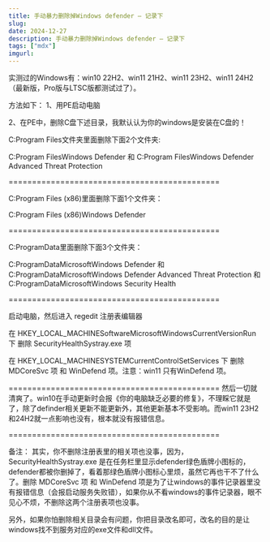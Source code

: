 ```yaml
---
title: 手动暴力删除掉Windows defender — 记录下
slug: 
date: 2024-12-27
description: 手动暴力删除掉Windows defender — 记录下
tags: ["mdx"]
imgurl: 
---
```


实测过的Windows有：win10 22H2、win11 21H2、win11 23H2、win11 24H2（最新版，Pro版与LTSC版都测试过了）。

方法如下：
1、用PE启动电脑

2、在PE中，删除C盘下述目录，我默认认为你的windows是安装在C盘的！

C:Program Files文件夹里面删除下面2个文件夹:

C:Program FilesWindows Defender
和
C:Program FilesWindows Defender Advanced Threat Protection

=============================================

C:Program Files (x86)里面删除下面1个文件夹：

C:Program Files (x86)Windows Defender

=============================================

C:ProgramData里面删除下面3个文件夹：

C:ProgramDataMicrosoftWindows Defender
和
C:ProgramDataMicrosoftWindows Defender Advanced Threat Protection
和
C:ProgramDataMicrosoftWindows Security Health

=============================================

启动电脑，然后进入 regedit 注册表编辑器

在  HKEY_LOCAL_MACHINESoftwareMicrosoftWindowsCurrentVersionRun 下
删除 SecurityHealthSystray.exe 项

在  HKEY_LOCAL_MACHINESYSTEMCurrentControlSetServices 下
删除 MDCoreSvc 项  和 WinDefend 项。注意：win11 只有WinDefend 项。

=============================================
然后一切就清爽了。win10在手动更新时会报《你的电脑缺乏必要的修复》，不理睬它就是了，除了definder相关更新不能更新外，其他更新基本不受影响。而win11 23H2和24H2就一点影响也没有，根本就没有报错信息。

=============================================

备注：
其实，你不删除注册表里的相关项也没事，因为，SecurityHealthSystray.exe 是在任务栏里显示defender绿色盾牌小图标的，defender都被你删掉了，看着那绿色盾牌小图标心里烦，虽然它再也干不了什么了。删除 MDCoreSvc 项  和 WinDefend 项是为了让windows的事件记录器里没有报错信息（会报启动服务失败错），如果你从不看windows的事件记录器，眼不见心不烦，不删除这两个注册表项也没事。


另外，如果你怕删除相关目录会有问题，你把目录改名即可，改名的目的是让windows找不到服务对应的exe文件和dll文件。




